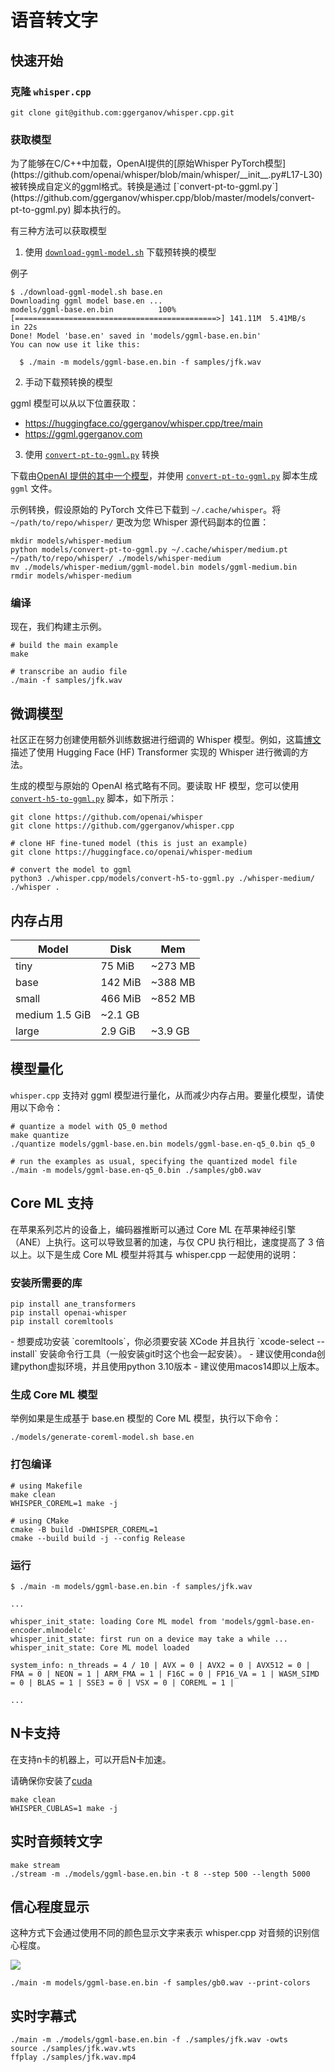 
# 语音转文字

## 快速开始

<Steps>

### 克隆 `whisper.cpp`

```shell
git clone git@github.com:ggerganov/whisper.cpp.git
```

### 获取模型

<Callout>
	为了能够在C/C++中加载，OpenAI提供的[原始Whisper
	PyTorch模型](https://github.com/openai/whisper/blob/main/whisper/__init__.py#L17-L30)被转换成自定义的ggml格式。转换是通过
	[`convert-pt-to-ggml.py`](https://github.com/ggerganov/whisper.cpp/blob/master/models/convert-pt-to-ggml.py)
	脚本执行的。
</Callout>

有三种方法可以获取模型

1. 使用 [`download-ggml-model.sh`](https://github.com/ggerganov/whisper.cpp/blob/master/models/download-ggml-model.sh) 下载预转换的模型

例子

```shell
$ ./download-ggml-model.sh base.en
Downloading ggml model base.en ...
models/ggml-base.en.bin          100%[=============================================>] 141.11M  5.41MB/s    in 22s
Done! Model 'base.en' saved in 'models/ggml-base.en.bin'
You can now use it like this:

  $ ./main -m models/ggml-base.en.bin -f samples/jfk.wav
```

2. 手动下载预转换的模型

ggml 模型可以从以下位置获取：

- https://huggingface.co/ggerganov/whisper.cpp/tree/main
- https://ggml.ggerganov.com

3. 使用 [`convert-pt-to-ggml.py`](https://github.com/ggerganov/whisper.cpp/blob/master/models/convert-pt-to-ggml.py) 转换

下载由[OpenAI 提供的其中一个模型](https://github.com/openai/whisper/blob/main/whisper/__init__.py#L17-L30)，并使用 [`convert-pt-to-ggml.py`](https://github.com/ggerganov/whisper.cpp/blob/master/models/convert-pt-to-ggml.py) 脚本生成 `ggml` 文件。

示例转换，假设原始的 PyTorch 文件已下载到 `~/.cache/whisper`。将 `~/path/to/repo/whisper/` 更改为您 Whisper 源代码副本的位置：

```shell
mkdir models/whisper-medium
python models/convert-pt-to-ggml.py ~/.cache/whisper/medium.pt ~/path/to/repo/whisper/ ./models/whisper-medium
mv ./models/whisper-medium/ggml-model.bin models/ggml-medium.bin
rmdir models/whisper-medium
```

### 编译

现在，我们构建主示例。

```shell
# build the main example
make

# transcribe an audio file
./main -f samples/jfk.wav
```

</Steps>

## 微调模型

社区正在努力创建使用额外训练数据进行细调的 Whisper 模型。例如，这篇[博文](https://huggingface.co/blog/zh/fine-tune-whisper)描述了使用 Hugging Face (HF) Transformer 实现的 Whisper 进行微调的方法。

生成的模型与原始的 OpenAI 格式略有不同。要读取 HF 模型，您可以使用 [`convert-h5-to-ggml.py`](https://github.com/ggerganov/whisper.cpp/blob/master/models/convert-h5-to-ggml.py) 脚本，如下所示：

```shell
git clone https://github.com/openai/whisper
git clone https://github.com/ggerganov/whisper.cpp

# clone HF fine-tuned model (this is just an example)
git clone https://huggingface.co/openai/whisper-medium

# convert the model to ggml
python3 ./whisper.cpp/models/convert-h5-to-ggml.py ./whisper-medium/ ./whisper .
```

## 内存占用

| Model          | Disk    | Mem     |
| -------------- | ------- | ------- |
| tiny           | 75 MiB  | ~273 MB |
| base           | 142 MiB | ~388 MB |
| small          | 466 MiB | ~852 MB |
| medium 1.5 GiB | ~2.1 GB |
| large          | 2.9 GiB | ~3.9 GB |

## 模型量化

`whisper.cpp` 支持对 ggml 模型进行量化，从而减少内存占用。要量化模型，请使用以下命令：

```shell
# quantize a model with Q5_0 method
make quantize
./quantize models/ggml-base.en.bin models/ggml-base.en-q5_0.bin q5_0

# run the examples as usual, specifying the quantized model file
./main -m models/ggml-base.en-q5_0.bin ./samples/gb0.wav
```

## Core ML 支持

在苹果系列芯片的设备上，编码器推断可以通过 Core ML 在苹果神经引擎（ANE）上执行。这可以导致显著的加速，与仅 CPU 执行相比，速度提高了 3 倍以上。以下是生成 Core ML 模型并将其与 whisper.cpp 一起使用的说明：

<Steps>

### 安装所需要的库

```shell
pip install ane_transformers
pip install openai-whisper
pip install coremltools
```

<Callout>
	- 想要成功安装 `coremltools`，你必须要安装 XCode 并且执行 `xcode-select
	--install` 安装命令行工具（一般安装git时这个也会一起安装）。 -
	建议使用conda创建python虚拟环境，并且使用python 3.10版本 -
	建议使用macos14即以上版本。
</Callout>

### 生成 Core ML 模型

举例如果是生成基于 base.en 模型的 Core ML 模型，执行以下命令：

```shell
./models/generate-coreml-model.sh base.en
```

### 打包编译

```
# using Makefile
make clean
WHISPER_COREML=1 make -j

# using CMake
cmake -B build -DWHISPER_COREML=1
cmake --build build -j --config Release
```

### 运行

```shell
$ ./main -m models/ggml-base.en.bin -f samples/jfk.wav

...

whisper_init_state: loading Core ML model from 'models/ggml-base.en-encoder.mlmodelc'
whisper_init_state: first run on a device may take a while ...
whisper_init_state: Core ML model loaded

system_info: n_threads = 4 / 10 | AVX = 0 | AVX2 = 0 | AVX512 = 0 | FMA = 0 | NEON = 1 | ARM_FMA = 1 | F16C = 0 | FP16_VA = 1 | WASM_SIMD = 0 | BLAS = 1 | SSE3 = 0 | VSX = 0 | COREML = 1 |

...
```

</Steps>

## N卡支持

在支持n卡的机器上，可以开启N卡加速。

请确保你安装了[cuda](https://developer.nvidia.com/cuda-downloads)

```shell
make clean
WHISPER_CUBLAS=1 make -j
```

## 实时音频转文字

```shell
make stream
./stream -m ./models/ggml-base.en.bin -t 8 --step 500 --length 5000
```

## 信心程度显示

这种方式下会通过使用不同的颜色显示文字来表示 whisper.cpp 对音频的识别信心程度。

![](https://user-images.githubusercontent.com/1991296/197356445-311c8643-9397-4e5e-b46e-0b4b4daa2530.png)

```shell
./main -m models/ggml-base.en.bin -f samples/gb0.wav --print-colors
```

## 实时字幕式

```shell
./main -m ./models/ggml-base.en.bin -f ./samples/jfk.wav -owts
source ./samples/jfk.wav.wts
ffplay ./samples/jfk.wav.mp4
```